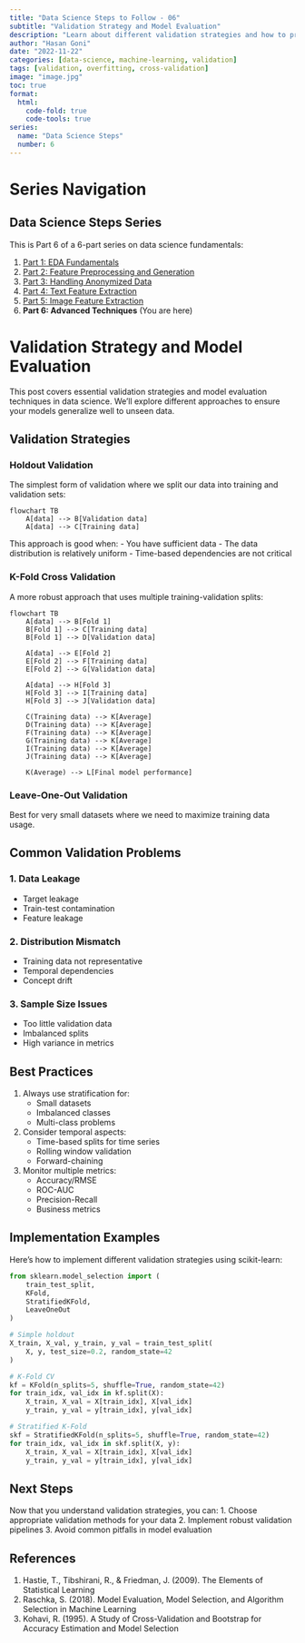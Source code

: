 ```yaml
---
title: "Data Science Steps to Follow - 06"
subtitle: "Validation Strategy and Model Evaluation"
description: "Learn about different validation strategies and how to properly evaluate your models"
author: "Hasan Goni"
date: "2022-11-22"
categories: [data-science, machine-learning, validation]
tags: [validation, overfitting, cross-validation]
image: "image.jpg"
toc: true
format:
  html:
    code-fold: true
    code-tools: true
series:
  name: "Data Science Steps"
  number: 6
---
```


# Series Navigation

::: {.callout-note}
## Data Science Steps Series
This is Part 6 of a 6-part series on data science fundamentals:

1. [Part 1: EDA Fundamentals](https://hasangoni.quarto.pub/hasan-blog-post/posts/data-science-steps-to-follow-part01/)
2. [Part 2: Feature Preprocessing and Generation](https://hasangoni.quarto.pub/hasan-blog-post/posts/data-science-steps-to-follow-part02/)
3. [Part 3: Handling Anonymized Data](https://hasangoni.quarto.pub/hasan-blog-post/posts/data-science-steps-to-follow-part03/)
4. [Part 4: Text Feature Extraction](https://hasangoni.quarto.pub/hasan-blog-post/posts/data-science-steps-to-follow-part04/)
5. [Part 5: Image Feature Extraction](https://hasangoni.quarto.pub/hasan-blog-post/posts/data-science-steps-to-follow-part05/)
6. **Part 6: Advanced Techniques** (You are here)
:::

# Validation Strategy and Model Evaluation

This post covers essential validation strategies and model evaluation techniques in data science. We'll explore different approaches to ensure your models generalize well to unseen data.

## Validation Strategies

### Holdout Validation

The simplest form of validation where we split our data into training and validation sets:

```mermaid
flowchart TB
    A[data] --> B[Validation data]
    A[data] --> C[Training data]
```

This approach is good when:
- You have sufficient data
- The data distribution is relatively uniform
- Time-based dependencies are not critical

### K-Fold Cross Validation

A more robust approach that uses multiple training-validation splits:

```mermaid
flowchart TB
    A[data] --> B[Fold 1]
    B[Fold 1] --> C[Training data]
    B[Fold 1] --> D[Validation data]

    A[data] --> E[Fold 2]
    E[Fold 2] --> F[Training data]
    E[Fold 2] --> G[Validation data]

    A[data] --> H[Fold 3]
    H[Fold 3] --> I[Training data]
    H[Fold 3] --> J[Validation data]

    C(Training data) --> K[Average]
    D(Training data) --> K[Average]
    F(Training data) --> K[Average]
    G(Training data) --> K[Average]
    I(Training data) --> K[Average]
    J(Training data) --> K[Average]

    K(Average) --> L[Final model performance]
```

### Leave-One-Out Validation

Best for very small datasets where we need to maximize training data usage.

## Common Validation Problems

### 1. Data Leakage
- Target leakage
- Train-test contamination
- Feature leakage

### 2. Distribution Mismatch
- Training data not representative
- Temporal dependencies
- Concept drift

### 3. Sample Size Issues
- Too little validation data
- Imbalanced splits
- High variance in metrics

## Best Practices

1. Always use stratification for:
   - Small datasets
   - Imbalanced classes
   - Multi-class problems

2. Consider temporal aspects:
   - Time-based splits for time series
   - Rolling window validation
   - Forward-chaining

3. Monitor multiple metrics:
   - Accuracy/RMSE
   - ROC-AUC
   - Precision-Recall
   - Business metrics

## Implementation Examples

Here's how to implement different validation strategies using scikit-learn:

```python
from sklearn.model_selection import (
    train_test_split,
    KFold,
    StratifiedKFold,
    LeaveOneOut
)

# Simple holdout
X_train, X_val, y_train, y_val = train_test_split(
    X, y, test_size=0.2, random_state=42
)

# K-Fold CV
kf = KFold(n_splits=5, shuffle=True, random_state=42)
for train_idx, val_idx in kf.split(X):
    X_train, X_val = X[train_idx], X[val_idx]
    y_train, y_val = y[train_idx], y[val_idx]

# Stratified K-Fold
skf = StratifiedKFold(n_splits=5, shuffle=True, random_state=42)
for train_idx, val_idx in skf.split(X, y):
    X_train, X_val = X[train_idx], X[val_idx]
    y_train, y_val = y[train_idx], y[val_idx]
```

## Next Steps

Now that you understand validation strategies, you can:
1. Choose appropriate validation methods for your data
2. Implement robust validation pipelines
3. Avoid common pitfalls in model evaluation

## References

1. Hastie, T., Tibshirani, R., & Friedman, J. (2009). The Elements of Statistical Learning
2. Raschka, S. (2018). Model Evaluation, Model Selection, and Algorithm Selection in Machine Learning
3. Kohavi, R. (1995). A Study of Cross-Validation and Bootstrap for Accuracy Estimation and Model Selection 